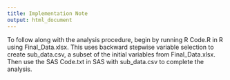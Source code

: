 ---
title: Implementation Note
output: html_document
---

To follow along with the analysis procedure, begin by running R Code.R in R using Final_Data.xlsx. 
This uses backward stepwise variable selection to create sub_data.csv, a subset of the initial variables from Final_Data.xlsx. 
Then use the SAS Code.txt in SAS with sub_data.csv to complete the analysis.